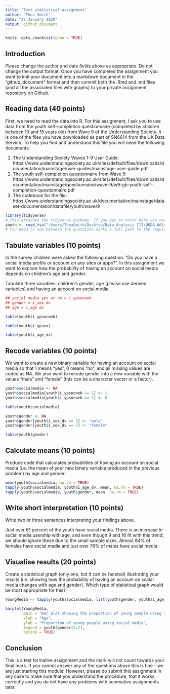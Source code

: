```yaml
---
title: "Test statistical assignment"
author: "Thea Smith"
date: "27 January 2020"
output: github_document
---
```


```r
knitr::opts_chunk$set(echo = TRUE)
```

## Introduction

Please change the author and date fields above as appropriate. Do not change the output format. Once you have completed the assignment you want to knit your document into a markdown document in the "github_document" format and then commit both the .Rmd and .md files (and all the associated files with graphs) to your private assignment repository on Github.

## Reading data (40 points)

First, we need to read the data into R. For this assignment, I ask you to use data from the youth self-completion questionnaire (completed by children between 10 and 15 years old) from Wave 9 of the Understanding Society. It is one of the files you have downloaded as part of SN6614 from the UK Data Service. To help you find and understand this file you will need the following documents:

1) The Understanding Society Waves 1-9 User Guide: https://www.understandingsociety.ac.uk/sites/default/files/downloads/documentation/mainstage/user-guides/mainstage-user-guide.pdf
2) The youth self-completion questionnaire from Wave 9: https://www.understandingsociety.ac.uk/sites/default/files/downloads/documentation/mainstage/questionnaire/wave-9/w9-gb-youth-self-completion-questionnaire.pdf
3) The codebook for the file: https://www.understandingsociety.ac.uk/documentation/mainstage/dataset-documentation/datafile/youth/wave/9


```r
library(tidyverse)
# This attaches the tidyverse package. If you get an error here you need to install the package first. 
youth <- read_tsv("/Users/TheaSmith/Desktop/Data Analysis III/UKDA-6614-tab/tab/ukhls_w9/i_youth.tab")
# You need to add between the quotation marks a full path to the required file on your computer.
```

## Tabulate variables (10 points)

In the survey children were asked the following question: "Do you have a social media profile or account on any sites or apps?". In this assignment we want to explore how the probability of having an account on social media depends on children's age and gender.

Tabulate three variables: children's gender, age (please use derived variables) and having an account on social media.

```r
## social media yes or no = i_ypsocweb
## gender = i_sex_dv
## age = i_age_dv

table(youth$i_ypsocweb)

table(youth$i_ypsex)

table(youth$i_age_dv)
```

## Recode variables (10 points)

We want to create a new binary variable for having an account on social media so that 1 means "yes", 0 means "no", and all missing values are coded as NA. We also want to recode gender into a new variable with the values "male" and "female" (this can be a character vector or a factor).

```r
youth$socialmedia <- NA
youth$socialmedia[youth$i_ypsocweb == 1] <- 1
youth$socialmedia[youth$i_ypsocweb == 2] <- 0

table(youth$socialmedia)

youth$gender <- NA
youth$gender[youth$i_sex_dv == 1] <- "male"
youth$gender[youth$i_sex_dv == 2] <- "female"

table(youth$gender)
```

## Calculate means (10 points)

Produce code that calculates probabilities of having an account on social media (i.e. the mean of your new binary variable produced in the previous problem) by age and gender. 

```r
mean(youth$socialmedia, na.rm = TRUE)
tapply(youth$socialmedia, youth$i_age_dv, mean, na.rm = TRUE)
tapply(youth$socialmedia, youth$gender, mean, na.rm = TRUE)
```

## Write short interpretation (10 points)

Write two or three sentences interpreting your findings above.

Just over 81 percent of the youth have social media. There is an increase in social media usership with age, and even though 9 and 16 fit with this trend, we should ignore these due to the small sample sizes. Almost 84% of females have social media and just over 78% of males have social media

## Visualise results (20 points)

Create a statistical graph (only one, but it can be faceted) illustrating your results (i.e. showing how the probability of having an account on social media changes with age and gender). Which type of statistical graph would be most appropriate for this?

```r
YoungMedia <- tapply(youth$socialmedia, list(youth$gender, youth$i_age_dv), mean, na.rm = TRUE)

barplot(YoungMedia, 
        main = "Bar plot showing the proportion of young people using social media", 
        xlab = "Age",
        ylab = "Proportion of young people using social media", 
        legend = youth$gender[1:2], 
        beside = TRUE)
```


## Conclusion

This is a test formative assignment and the mark will not count towards your final mark. If you cannot answer any of the questions above this is fine -- we are just starting this module! However, please do submit this assignment in any case to make sure that you understand the procedure, that it works correctly and you do not have any problems with summative assignments later.
